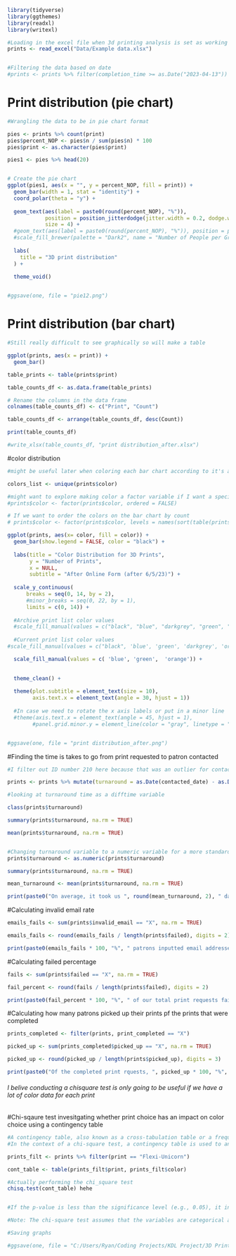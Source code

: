 ```r
library(tidyverse)
library(ggthemes)
library(readxl)
library(writexl)

#Loading in the excel file when 3d printing analysis is set as working directory 
prints <- read_excel("Data/Example data.xlsx")


#Filtering the data based on date 
#prints <- prints %>% filter(completion_time >= as.Date("2023-04-13"))
```


# Print distribution (pie chart)
```r
#Wrangling the data to be in pie chart format

pies <- prints %>% count(print)
pies$percent_NOP <- pies$n / sum(pies$n) * 100
pies$print <- as.character(pies$print)

pies1 <- pies %>% head(20)


# Create the pie chart
ggplot(pies1, aes(x = "", y = percent_NOP, fill = print)) +
  geom_bar(width = 1, stat = "identity") +
  coord_polar(theta = "y") +
  
  geom_text(aes(label = paste0(round(percent_NOP), "%")), 
            position = position_jitterdodge(jitter.width = 0.2, dodge.width = .8), 
            size = 4) +
  #geom_text(aes(label = paste0(round(percent_NOP), "%")), position = position_stack(vjust = 0.5)) +
  #scale_fill_brewer(palette = "Dark2", name = "Number of People per Group") +
  
  labs(
    title = "3D print distribution"
  ) +
  
  theme_void()


#ggsave(one, file = "pie12.png")
```


# Print distribution (bar chart)
```r
#Still really difficult to see graphically so will make a table 

ggplot(prints, aes(x = print)) +
  geom_bar()

table_prints <- table(prints$print)

table_counts_df <- as.data.frame(table_prints)

# Rename the columns in the data frame
colnames(table_counts_df) <- c("Print", "Count")

table_counts_df <- arrange(table_counts_df, desc(Count))

print(table_counts_df)

#write_xlsx(table_counts_df, "print distribution_after.xlsx")
```


#color distribution
```r
#might be useful later when coloring each bar chart according to it's actual color

colors_list <- unique(prints$color)

#might want to explore making color a factor variable if I want a specific order for my bar chart 
#prints$color <- factor(prints$color, ordered = FALSE)

# If we want to order the colors on the bar chart by count
# prints$color <- factor(prints$color, levels = names(sort(table(prints$color), decreasing = TRUE)))

ggplot(prints, aes(x= color, fill = color)) +
  geom_bar(show.legend = FALSE, color = "black") +
  
  labs(title = "Color Distribution for 3D Prints",
       y = "Number of Prints",
       x = NULL,
       subtitle = "After Online Form (after 6/5/23)") +
  
  scale_y_continuous(
      breaks = seq(0, 14, by = 2),
      #minor_breaks = seq(0, 22, by = 1),
      limits = c(0, 14)) +
  
  #Archive print list color values 
  #scale_fill_manual(values = c("black", "blue", "darkgrey", "green", "lightgrey", "pink", "hotpink3", "mediumpurple4", "red", "ivory1", "indianred1", "yellow")) + 
  
  #Current print list color values 
#scale_fill_manual(values = c("black", 'blue', 'green', 'darkgrey', 'orange', 'lightpink', 'red', 'floralwhite', 'yellow')) + 

  scale_fill_manual(values = c( 'blue', 'green',  'orange')) + 

  
  theme_clean() +
  
  theme(plot.subtitle = element_text(size = 10),
        axis.text.x = element_text(angle = 30, hjust = 1))
  
  #In case we need to rotate the x axis labels or put in a minor line  
  #theme(axis.text.x = element_text(angle = 45, hjust = 1),
        #panel.grid.minor.y = element_line(color = "gray", linetype = "dotted"))


#ggsave(one, file = "print distribution_after.png")
```


#Finding the time is takes to go from print requested to patron contacted 
```r
#I filter out ID number 210 here because that was an outlier for contacting the person 

prints <- prints %>% mutate(turnaround = as.Date(contacted_date) - as.Date(completion_time)) %>% filter(ID != 210)

#looking at turnaround time as a difftime variable

class(prints$turnaround)

summary(prints$turnaround, na.rm = TRUE)

mean(prints$turnaround, na.rm = TRUE)


#Changing turnaround variable to a numeric variable for a more standard analysis
prints$turnaround <- as.numeric(prints$turnaround)

summary(prints$turnaround, na.rm = TRUE)

mean_turnaround <- mean(prints$turnaround, na.rm = TRUE)

print(paste0("On average, it took us ", round(mean_turnaround, 2), " days to complete a patrons print once they requested it"))
```


#Calculating invalid email rate 
```r
emails_fails <- sum(prints$invalid_email == "X", na.rm = TRUE)

emails_fails <- round(emails_fails / length(prints$failed), digits = 2)

print(paste0(emails_fails * 100, "%", " patrons inputted email addresses were flagged failed by the program"))
```



#Calculating failed percentage 
```r
fails <- sum(prints$failed == "X", na.rm = TRUE)

fail_percent <- round(fails / length(prints$failed), digits = 2)

print(paste0(fail_percent * 100, "%", " of our total print requests failed"))
```


#Calculating how many patrons picked up their prints pf the prints that were completed
```r
prints_completed <- filter(prints, print_completed == "X")

picked_up <- sum(prints_completed$picked_up == "X", na.rm = TRUE)

picked_up <- round(picked_up / length(prints$picked_up), digits = 3)

print(paste0("Of the completed print rquests, ", picked_up * 100, "%", " of patrons have picked up their 3D prints"))
```

###### I belive conducting a chisquare test is only going to be useful if we have a lot of color data for each print ###### 

#Chi-sqaure test invesitgating whether print choice has an impact on color choice using a contingency table 
```r
#A contingency table, also known as a cross-tabulation table or a frequency table, is a table that displays the frequency counts of two or more categorical variables. It shows the distribution of one variable across the levels of another variable.
#In the context of a chi-square test, a contingency table is used to analyze the relationship between two categorical variables. Each cell in the table represents the count or frequency of observations that fall into a specific combination of categories for the variables being analyzed.

prints_filt <- prints %>% filter(print == "Flexi-Unicorn")

cont_table <- table(prints_filt$print, prints_filt$color)

#Actually performing the chi_square test 
chisq.test(cont_table) hehe


#If the p-value is less than the significance level (e.g., 0.05), it indicates that there is a significant relationship between the desired object and the color choice. In such a case, you can conclude that the desired object to be 3D printed has an impact on the color chosen for it.

#Note: The chi-square test assumes that the variables are categorical and the observations are independent. Make sure your data meets these assumptions before applying the test.
```



```r
#Saving graphs 

#ggsave(one, file = "C:/Users/Ryan/Coding Projects/KDL Project/3D Printing analysis")
```